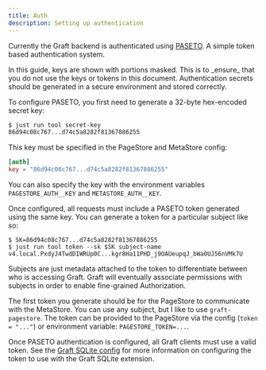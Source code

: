 ```yaml
---
title: Auth
description: Setting up authentication
---
```



Currently the Graft backend is authenticated using [PASETO]. A simple token based authentication system.

[PASETO]: https://paseto.io/

<Aside type="caution">
  In this guide, keys are shown with portions masked. This is to _ensure_ that
  you do not use the keys or tokens in this document. Authentication secrets
  should be generated in a secure environment and stored correctly.
</Aside>

To configure PASETO, you first need to generate a 32-byte hex-encoded secret key:

```bash
$ just run tool secret-key
86d94c08c767...d74c5a8282f81367886255
```

This key must be specified in the PageStore and MetaStore config:

```toml
[auth]
key = "86d94c08c767...d74c5a8282f81367886255"
```

You can also specify the key with the environment variables `PAGESTORE_AUTH__KEY` and `METASTORE_AUTH__KEY`.

Once configured, all requests must include a PASETO token generated using the same key. You can generate a token for a particular subject like so:

```console
$ SK=86d94c08c767...d74c5a8282f81367886255
$ just run tool token --sk $SK subject-name
v4.local.PxdyJ4TwdDIWRUp0C...kgr8Ha11PHD_j9OAUeupqJ_bWa0UJ56nVMk7U
```

Subjects are just metadata attached to the token to differentiate between who is accessing Graft. Graft will eventually associate permissions with subjects in order to enable fine-grained Authorization.

The first token you generate should be for the PageStore to communicate with the MetaStore. You can use any subject, but I like to use `graft-pagestore`. The token can be provided to the PageStore via the config (`token = "..."`) or environment variable: `PAGESTORE_TOKEN=...`.

Once PASETO authentication is configured, all Graft clients must use a valid token. See the [Graft SQLite config](/docs/sqlite/config/) for more information on configuring the token to use with the Graft SQLite extension.
